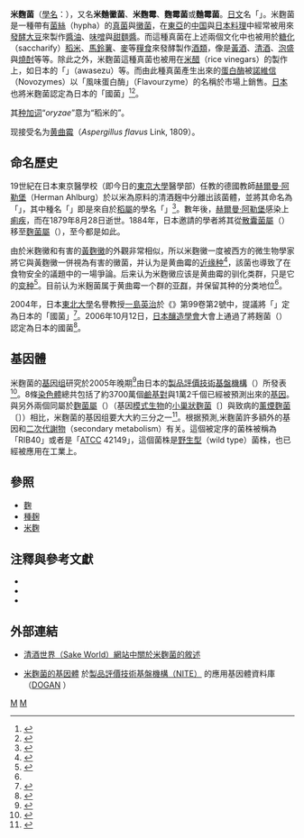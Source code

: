 {{noteTA
|1=zh-tw:麯; zh-hant:麯; zh-hk:麯; zh-mo:麯; zh-hans:曲;
}}
{{Speciesbox
| taxon = Aspergillus oryzae
| image =Aspergillus_oryzae_(麹).jpg
| binomial_authority = ([[Herman_Ahlburg|Ahlburg]]) E. {{link-en|費迪南·孔恩|Ferdinand Cohn|Cohn}}, 1883<ref>{{Cite web |url=http://www.indexfungorum.org/Names/namesrecord.asp?RecordId=184394 |title=Index Fungorum |access-date=2008-12-23 |archive-date=2021-04-11 |archive-url=https://web.archive.org/web/20210411202656/http://www.indexfungorum.org/Names/namesrecord.asp?RecordId=184394 |dead-url=no }}</ref>,1884
}}
{{Japanese
| japanese = 麹菌
| kana =  こうじきん
| romaji = kōji-kin
|}}

'''米麴菌'''（[[學名|學名]]：''{{lang|la|Aspergillus oryzae}}''），又名'''米麯黴菌'''、'''米麴霉'''、'''麴霉菌'''或'''麯霉菌'''。[[日文|日文]]名「'''{{lang|ja|麹菌}}'''」。米麴菌是一種帶有[[菌絲|菌絲]]（hypha）的[[真菌|真菌]]與[[黴菌|黴菌]]，在[[東亞|東亞]]的[[中國菜|中国]]與[[日本料理|日本料理]]中經常被用來[[發酵|發酵]][[大豆|大豆]]來製作[[醬油|醬油]]、[[味噌|味噌]]與[[甜麵醬|甜麵醬]]。而這種真菌在上述兩個文化中也被用於[[糖化|糖化]]（saccharify）[[稻米|稻米]]、[[馬鈴薯|馬鈴薯]]、[[麥|麥]]等[[糧食|糧食]]來發酵製作[[酒|酒類]]，像是[[黃酒|黃酒]]、[[清酒|清酒]]、[[泡盛|泡盛]]與[[燒酎|燒酎]]等等。除此之外，米麴菌這種真菌也被用在[[米醋|米醋]]（rice vinegars）的製作上，如日本的「{{lang|ja|合わせ酢}}」（awasezu）等。而由此種真菌產生出來的[[蛋白酶|蛋白酶]]被[[諾維信|諾維信]]（Novozymes）以「風味蛋白酶」（Flavourzyme）的名稱於市場上銷售。[[日本|日本]]也將米麴菌認定為日本的「國菌」<ref name='FRTPR'> {{cite web en |url=http://www.fungalresearchtrust.org/pr_genomes.htm |title=Fungal Research Trust |accessdate=2008-01-03 |date=2005-12 |deadurl=yes |archiveurl=https://web.archive.org/web/20080206143441/http://www.fungalresearchtrust.org/pr_genomes.htm |archivedate=2008-02-06 }}</ref><ref name='MBKM'>{{cite journal en | title = Molecular Biology of the ''Koji'' Molds | journal = Advances in Applied Microbiology | year = 2002 | first = Katsuhiko | last = Kitamoto | volume = 51 | pages = 129–153 | pmid = 12236056 | url = http://www.sciencedirect.com/science/article/pii/S0065216402510042 | accessdate = 2017-02-02 | doi = 10.1016/S0065-2164(02)51004-2 | archive-date = 2021-07-06 | archive-url = https://web.archive.org/web/20210706064426/https://www.sciencedirect.com/science/article/pii/S0065216402510042 | dead-url = no }}</ref>。

其[[种加词|种加词]]“''oryzae ''”意为“稻米的”。

现接受名为[[黄曲霉|黄曲霉]]（''Aspergillus flavus'' Link, 1809）。

==命名歷史==
19世紀在日本東京醫學校（即今日的[[東京大學|東京大學]]醫學部）任教的德國教師[[赫爾曼·阿勒堡|赫爾曼·阿勒堡]]（Herman Ahlburg）於以米為原料的清酒麹中分離出該菌體，並將其命名為「''{{lang|la|Eurotium oryzae}}''」，其中種名「''{{lang|la|oryzae}}''」即是來自於[[稻屬|稻屬]]的學名「''{{lang|la|Oryza}}''」<ref>{{cite journal en  | last = Akai | first =Shigeyasu | year = 1974 | title = History of Plant Pathology in Japan.  | url = https://archive.org/details/sim_annual-review-of-phytopathology_1974_12/page/13 | journal = Annual Review of Phytopathology | volume =12  | issue =  | pages =13-26 | doi = 10.1146/annurev.py.12.090174.000305 | pmid = }}</ref>。數年後，[[赫爾曼·阿勒堡|赫爾曼·阿勒堡]]感染上[[痢疾|痢疾]]，而在1879年8月28日逝世。1884年，日本邀請的學者{{link-en|費迪南·孔恩|Ferdinand Cohn|費迪南·朱里亞斯·孔恩}}將其從[[散囊菌屬|散囊菌屬]]（''{{lang|la|Eurotium}}''）移至[[麴菌屬|麴菌屬]]（''{{lang|la|Aspergillus}}''），至今都是如此。

由於米麴黴和有害的[[黃麴黴|黃麴黴]]的外觀非常相似，所以米麴黴一度被西方的微生物學家將它與黃麴黴一併視為有害的黴菌，并认为是黄曲霉的[[近缘种|近缘种]]<ref name="biods.2019034">{{cite journal |last1=Yu |first1=Zhongdong |last2=Yu |first2=Zhihe |last3=Jin |first3=Shiyu |last4=Wang |first4=Long |title=Genetic diversity and toxin-producing characters of Aspergillus flavus from China |journal=Biodiversity Science |date=2019-08-20 |volume=27 |issue=8 |pages=842 |doi=10.17520/biods.2019034}}</ref>，該菌也導致了在食物安全的議題中的一場爭論。后来认为米麴黴应该是黄曲霉的驯化类群，只是它的[[变种|变种]]<ref>{{cite journal |last1=Kurtzman |first1=C. P. |last2=Smiley |first2=M. J. |last3=Robnett |first3=C. J. |last4=Wicklow |first4=D. T. |title=DNA Relatedness among Wild and Domesticated Species in the Aspergillus flavus Group |journal=Mycologia |date=1986-11 |volume=78 |issue=6 |pages=955 |doi=10.2307/3807436}}</ref>。目前认为米麹菌属于黄曲霉一个群的[[亚群|亚群]]，并保留其种的分类地位<ref name="biods.2019034" />。

2004年，日本[[東北大學_(日本)|東北大學]]名譽教授[[一島英治|一島英治]]於《{{lang|ja|日本醸造協会誌}}》第99卷第2號中，提議將「{{lang|ja|麹菌}}」定為日本的「國菌」<ref>{{cite journal en | author = [[一島英治|一島英治]] | title = 日本の国菌コウジキン | year = 2004 | journal = 日本醸造協会誌 | volume = 99 | issue = 2 | pages = 83 | url = http://ci.nii.ac.jp/naid/10012126492/ | access-date = 2008-12-24 | archive-date = 2021-08-09 | archive-url = https://web.archive.org/web/20210809103533/https://ci.nii.ac.jp/naid/10012126492/ | dead-url = no }}</ref>。2006年10月12日，[[日本釀造學會|日本釀造學會]]大會上通過了將麹菌（''{{lang|la|Aspergillus oryzae}}''）認定為日本的國菌<ref>{{cite journal en | author = [[一島英治|一島英治]] | title = 麹菌は国菌である | year = 2006 | journal = 日本醸造協会誌 | volume = 101 | issue = 10 | pages = 798-799 | url = http://ci.nii.ac.jp/naid/10018297312/ | access-date = 2008-12-24 | archive-date = 2021-06-06 | archive-url = https://web.archive.org/web/20210606024527/https://ci.nii.ac.jp/naid/10018297312/ | dead-url = no }}</ref>。

==基因體==

米麴菌的[[基因组|基因组]]研究於2005年晚期<ref>{{cite journal en  | last = Machida | first = Masayuki ''et al.'' | title = Genome sequencing and analysis of ''Aspergillus oryzae'' | journal = Nature | volume = 438 | issue =  | pages =1157–1161 | doi = 10.1038/nature04300    | pmid = 16372010 |date=December 2005}}</ref>由日本的[[製品評價技術基盤機構|製品評價技術基盤機構]]（{{lang|ja|製品評価技術基盤機構}}）所發表<ref>{{cite journal en | last = Goffeau | first = André | title = Multiple moulds | journal = Nature | volume = 438 | issue = 7071 | pages =1092–1093 | doi = 10.1038/4381092b | pmid = 16371993 |date=December 2005}}</ref>。8條[[染色體|染色體]]總共包括了約3700萬個[[鹼基對|鹼基對]]與1萬2千個已經被預測出來的[[基因|基因]]。與另外兩個同屬於[[麴菌屬|麴菌屬]]（''{{lang|la|Aspergillus}}''）（基因[[模式生物|模式生物]]的[[小巢狀麴菌|小巢狀麴菌]]〔''{{lang|la|Aspergillus nidulans}}''〕與致病的[[薰煙麴菌|薰煙麴菌]]〔''{{lang|la|Aspergillus fumigatus}}''〕）相比，米麴菌的基因组要大大約三分之一<ref>{{cite journal en  | last = Galagan
 | first = James E. ''et al.'' | title = Sequencing of ''Aspergillus nidulans'' and comparative analysis with ''A. fumigatus'' and ''A. oryzae'' | journal = Nature | volume = 438 | issue =  | pages =1105–1115 | doi = 10.1038/nature04341 | pmid = 16372000 |date=December 2005}}</ref>。根据預測,米麴菌許多額外的基因和[[二次代謝物|二次代謝物]]（secondary metabolism）有关。這個被定序的菌株被稱為「RIB40」或者是「[[美國典型培養物保藏中心|ATCC]] 42149」，這個菌株是[[野生型|野生型]]（wild type）菌株，也已經被應用在工業上。

==參照==
*[[麴|麴]]
*[[種麹|種麹]]
*[[米麴|米麴]]

==注釋與參考文獻==
* {{cite book |author=[[村上英也|村上英也]] |title= 《{{lang|ja|麹学}}》 |publisher= 日本醸造協会 |year=  |month=  |isbn=  }}
* {{cite book |author=[[小泉武夫|小泉武夫]] |title= 《{{lang|ja|麹カビと麹の話}}》 |publisher= 光淋 |year=  |month=  |isbn=  4771284121}}
* {{cite book |author=ジョン･ウェブスター(原著)、椿啓介、三浦宏一郎、山本昌木(翻譯) |title= 《{{lang|ja|ウェブスター菌類概論}}》 |publisher= 講談社 |year=  |month=  |isbn=  4061396099}}
{{reflist}}

==外部連結==
*{{en icon}}[https://web.archive.org/web/20051221181802/http://www.sake-world.com/html/koji.html 清酒世界（Sake World）網站中關於米麴菌的敘述]
*{{en icon}}[http://www.bio.nite.go.jp/dogan/MicroTop?GENOME_ID=ao 米麴菌的基因體] {{Wayback|url=http://www.bio.nite.go.jp/dogan/MicroTop?GENOME_ID=ao |date=20060827081757 }}於[http://www.bio.nite.go.jp/e/ 製品評價技術基盤機構（NITE）] {{Wayback|url=http://www.bio.nite.go.jp/e/ |date=20060827005253 }}的應用基因體資料庫（[http://www.bio.nite.go.jp/dogan/Top DOGAN] {{Wayback|url=http://www.bio.nite.go.jp/dogan/Top |date=20060919155315 }}）

{{Taxonbar}}
[[Category:曲霉属|M]]
[[Category:_1883年描述的真菌|M]]